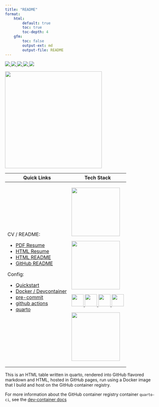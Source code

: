```yaml
---
title: "README"
format:
    html:
        default: true
        toc: true
        toc-depth: 4
    gfm:
        toc: false
        output-ext: md
        output-file: README
---
```


<a href="https://github.com/pre-commit/pre-commit" target="_blank" rel="noreferrer"> <img src="https://img.shields.io/badge/pre--commit-enabled-brightgreen?logo=pre-commit"/> </a> <a href="https://github.com/cameronrutherford/cameronrutherford/actions/workflows/pre-commit.yml" rel="noreferrer"> <img src="https://github.com/cameronrutherford/cameronrutherford/actions/workflows/pre-commit.yml/badge.svg?event=pull_request"/> </a> <a href="https://github.com/cameronrutherford/cameronrutherford/actions/workflows/publish.yml"> <img src="https://github.com/cameronrutherford/cameronrutherford/actions/workflows/publish.yml/badge.svg"/> </a> <a href="https://github.com/cameronrutherford/cameronrutherford/actions/workflows/dev-container-publish.yml"> <img src="https://github.com/cameronrutherford/cameronrutherford/actions/workflows/dev-container-publish.yml/badge.svg"/> </a> <a href="https://github.com/cameronrutherford/cameronrutherford/actions/workflows/quarto-render-build.yml"> <img src="https://github.com/cameronrutherford/cameronrutherford/actions/workflows/quarto-render-build.yml/badge.svg?event=pull_request"/> </a>
```{=html}

<a href="https://cameronrutherford.github.io/cameronrutherford/index.html" target="_blank" rel="noreferrer"> <img src="./config/qr-code.svg" width="320"/> </a>

<table>
  <thead>
    <tr>
      <th>Quick Links</th>
      <th>Tech Stack</th>
    </tr>
  </thead>
  <tbody>
    <tr>
      <td>
        CV / README:
        <ul>
          <li><a href="https://cameronrutherford.github.io/cameronrutherford/resume/resume.pdf">PDF Resume</a></li>
          <li><a href="https://cameronrutherford.github.io/cameronrutherford/resume/resume.html">HTML Resume</a></li>
          <li><a href="https://cameronrutherford.github.io/cameronrutherford/index.html">HTML README</a></li>
          <li><a href="https://github.com/cameronrutherford/cameronrutherford">GitHub README</a></li>
        </ul>
        Config:
        <ul>
          <li><a href="https://cameronrutherford.github.io/cameronrutherford/config/quickstart.html">Quickstart</a></li>
          <li><a href="https://cameronrutherford.github.io/cameronrutherford/config/devcontainer.html">Docker / Devcontainer</a></li>
          <li> <a href="https://cameronrutherford.github.io/cameronrutherford/config/pre-commit.html">pre-commit</a></li>
          <li> <a href="https://cameronrutherford.github.io/cameronrutherford/config/github-actions.html">github actions</a></li>
          <li> <a href="https://cameronrutherford.github.io/cameronrutherford/config/quarto.html">quarto</a></li>
        </ul>
      </td>
      <td>
        <p> <a href="https://quarto.org/" target="_blank" rel="noreferrer"> <img src="https://quarto.org/quarto.png" width="160"/> </a>
        <p> <a href="https://www.freepnglogos.com/images/javascript-39398.html" target="_blank" rel="noreferrer"> <img src="https://www.freepnglogos.com/uploads/javascript-png/fix-html-css-javascript-for-website-logo-6.png" width="160"/> </a>
        <p> <a href="https://www.json.org/json-en.html" target="_blank" rel="noreferrer"> <img src="https://www.vectorlogo.zone/logos/json/json-icon.svg" width="40"/> </a>
        <a href="https://www.docker.com/" target="_blank" rel="noreferrer"> <img src="https://www.vectorlogo.zone/logos/docker/docker-tile.svg" width="40"/> </a>
        <a href="https://www.lua.org/" target="_blank" rel="noreferrer"> <img src="https://www.vectorlogo.zone/logos/lua/lua-official.svg" height="40"/> </a>
        <a href="https://github.com/" target="_blank" rel="noreferrer"> <img src="https://www.vectorlogo.zone/logos/github/github-icon.svg" width="40"/> </a>
        <p> <a href="https://www.latex-project.org/" target="_blank" rel="noreferrer"> <img src="https://upload.wikimedia.org/wikipedia/commons/4/45/LaTeX_project_logo_bird.svg" width="160"/> </a>
      </td>
    </tr>
  </tbody>
</table>
```

This is an HTML table written in quarto, rendered into GitHub flavored markdown and HTML, hosted in GitHub pages, run using a Docker image that I build and host on the GitHub container registry.

For more information about the GitHub container registry container `quarto-ci`, see the [dev-container docs](./config/devcontainer.qmd)
